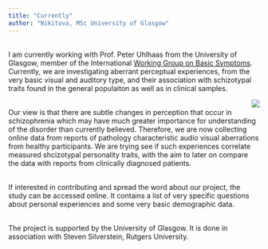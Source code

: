 ```yaml
---
title: "Currently"
author: "Nikitova, MSc University of Glasgow"
---
```



<br>
I am currently working with Prof. Peter Uhlhaas from the University of Glasgow, member of the International [Working Group on Basic Symptoms](https://basicsymptoms.org/about-us/). Currently, we are investigating aberrant perceptual experiences, from the very basic visual and auditory type, and their association with schizotypal traits found in the general populaiton as well as in clinical samples.


<img style="float: right;margin-left:10px" src="images/brain.jpg">


<br>
Our view is that there are subtle changes in perception that occur in schizophrenia which may have much greater importance for understanding of the disorder than currently believed. Therefore, we are now collecting online data from reports of pathology characteristic  audio visual aberrations from healthy participants. We are trying see if such experiences correlate measured shcizotypal personality traits, with the aim to later on compare the data with reports from clinically diagnosed patients.

<br>
If interested in contributing and spread the word about our project, the study can be accessed online. It contains a list of very specific questions about personal experiences and some very basic demographic data.

<br>
The project is supported by the University of Glasgow. It is done in association with Steven Silverstein, Rutgers University.